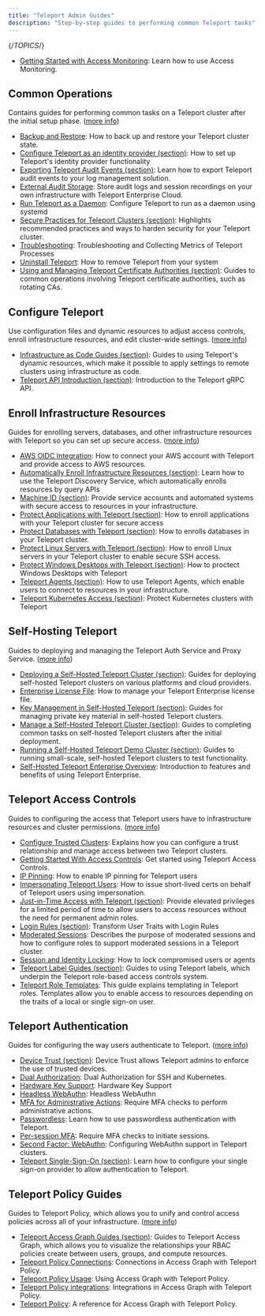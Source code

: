 ```yaml
---
title: "Teleport Admin Guides"
description: "Step-by-step guides to performing common Teleport tasks"
---
```


{/*TOPICS*/}

- [Getting Started with Access Monitoring](admin-guides/access-monitoring.mdx): Learn how to use Access Monitoring.

## Common Operations

Contains guides for performing common tasks on a Teleport cluster after the initial setup phase. ([more info](admin-guides/common-operations.mdx))

- [Backup and Restore](admin-guides/common-operations/backup-restore.mdx): How to back up and restore your Teleport cluster state.
- [Configure Teleport as an identity provider (section)](admin-guides/common-operations/idps.mdx): How to set up Teleport's identity provider functionality
- [Exporting Teleport Audit Events (section)](admin-guides/common-operations/export-audit-events.mdx): Learn how to export Teleport audit events to your log management solution.
- [External Audit Storage](admin-guides/common-operations/external-audit-storage.mdx): Store audit logs and session recordings on your own infrastructure with Teleport Enterprise Cloud.
- [Run Teleport as a Daemon](admin-guides/common-operations/daemon.mdx): Configure Teleport to run as a daemon using systemd
- [Secure Practices for Teleport Clusters (section)](admin-guides/common-operations/security.mdx): Highlights recommended practices and ways to harden security for your Teleport cluster.
- [Troubleshooting](admin-guides/common-operations/troubleshooting.mdx): Troubleshooting and Collecting Metrics of Teleport Processes
- [Uninstall Teleport](admin-guides/common-operations/uninstall-teleport.mdx): How to remove Teleport from your system
- [Using and Managing Teleport Certificate Authorities (section)](admin-guides/common-operations/ca.mdx): Guides to common operations involving Teleport certificate authorities, such as rotating CAs.

## Configure Teleport

Use configuration files and dynamic resources to adjust access controls, enroll infrastructure resources, and edit cluster-wide settings. ([more info](admin-guides/configure-teleport.mdx))

- [Infrastructure as Code Guides (section)](admin-guides/configure-teleport/dynamic-resources.mdx): Guides to using Teleport's dynamic resources, which make it possible to apply settings to remote clusters using infrastructure as code.
- [Teleport API Introduction (section)](admin-guides/configure-teleport/api.mdx): Introduction to the Teleport gRPC API.

## Enroll Infrastructure Resources

Guides for enrolling servers, databases, and other infrastructure resources with Teleport so you can set up secure access. ([more info](admin-guides/enroll-resources.mdx))

- [AWS OIDC Integration](admin-guides/enroll-resources/awsoidc-integration.mdx): How to connect your AWS account with Teleport and provide access to AWS resources.
- [Automatically Enroll Infrastructure Resources (section)](admin-guides/enroll-resources/auto-discovery.mdx): Learn how to use the Teleport Discovery Service, which automatically enrolls resources by query APIs
- [Machine ID (section)](admin-guides/enroll-resources/machine-id.mdx): Provide service accounts and automated systems with secure access to resources in your infrastructure.
- [Protect Applications with Teleport (section)](admin-guides/enroll-resources/application-access.mdx): How to enroll applications with your Teleport cluster for secure access
- [Protect Databases with Teleport (section)](admin-guides/enroll-resources/database-access.mdx): How to enrolls databases in your Teleport cluster.
- [Protect Linux Servers with Teleport (section)](admin-guides/enroll-resources/server-access.mdx): How to enroll Linux servers in your Teleport cluster to enable secure SSH access.
- [Protect Windows Desktops with Teleport (section)](admin-guides/enroll-resources/desktop-access.mdx): How to proctect Windows Desktops with Teleport
- [Teleport Agents (section)](admin-guides/enroll-resources/agents.mdx): How to use Teleport Agents, which enable users to connect to resources in your infrastructure.
- [Teleport Kubernetes Access (section)](admin-guides/enroll-resources/kubernetes-access.mdx): Protect Kubernetes clusters with Teleport

## Self-Hosting Teleport

Guides to deploying and managing the Teleport Auth Service and Proxy Service. ([more info](admin-guides/self-hosting.mdx))

- [Deploying a Self-Hosted Teleport Cluster (section)](admin-guides/self-hosting/deploy-a-cluster.mdx): Guides for deploying self-hosted Teleport clusters on various platforms and cloud providers.
- [Enterprise License File](admin-guides/self-hosting/license.mdx): How to manage your Teleport Enterprise license file.
- [Key Management in Self-Hosted Teleport (section)](admin-guides/self-hosting/key-management.mdx): Guides for managing private key material in self-hosted Teleport clusters.
- [Manage a Self-Hosted Teleport Cluster (section)](admin-guides/self-hosting/management.mdx): Guides to completing common tasks on self-hosted Teleport clusters after the initial deployment.
- [Running a Self-Hosted Teleport Demo Cluster (section)](admin-guides/self-hosting/demo-clusters.mdx): Guides to running small-scale, self-hosted Teleport clusters to test functionality.
- [Self-Hosted Teleport Enterprise Overview](admin-guides/self-hosting/introduction.mdx): Introduction to features and benefits of using Teleport Enterprise.

## Teleport Access Controls

Guides to configuring the access that Teleport users have to infrastructure resources and cluster permissions. ([more info](admin-guides/access-controls.mdx))

- [Configure Trusted Clusters](admin-guides/access-controls/trustedclusters.mdx): Explains how you can configure a trust relationship and manage access between two Teleport clusters.
- [Getting Started With Access Controls](admin-guides/access-controls/access-controls-getting-started.mdx): Get started using Teleport Access Controls.
- [IP Pinning](admin-guides/access-controls/ip-pinning.mdx): How to enable IP pinning for Teleport users
- [Impersonating Teleport Users](admin-guides/access-controls/impersonation.mdx): How to issue short-lived certs on behalf of Teleport users using impersonation.
- [Just-in-Time Access with Teleport (section)](admin-guides/access-controls/just-in-time.mdx): Provide elevated privileges for a limited period of time to allow users to access resources without the need for permanent admin roles.
- [Login Rules (section)](admin-guides/access-controls/login-rules.mdx): Transform User Traits with Login Rules
- [Moderated Sessions](admin-guides/access-controls/moderated-sessions.mdx): Describes the purpose of moderated sessions and how to configure roles to support moderated sessions in a Teleport cluster.
- [Session and Identity Locking](admin-guides/access-controls/locking.mdx): How to lock compromised users or agents
- [Teleport Label Guides (section)](admin-guides/access-controls/labels.mdx): Guides to using Teleport labels, which underpin the Teleport role-based access controls system.
- [Teleport Role Templates](admin-guides/access-controls/role-templates.mdx): This guide explains templating in Teleport roles. Templates allow you to enable access to resources depending on the traits of a local or single sign-on user.

## Teleport Authentication

Guides for configuring the way users authenticate to Teleport. ([more info](admin-guides/authentication.mdx))

- [Device Trust (section)](admin-guides/authentication/device-trust.mdx): Device Trust allows Teleport admins to enforce the use of trusted devices.
- [Dual Authorization](admin-guides/authentication/dual-authz.mdx): Dual Authorization for SSH and Kubernetes.
- [Hardware Key Support](admin-guides/authentication/hardware-key-support.mdx): Hardware Key Support
- [Headless WebAuthn](admin-guides/authentication/headless.mdx): Headless WebAuthn
- [MFA for Administrative Actions](admin-guides/authentication/mfa-for-admin-actions.mdx): Require MFA checks to perform administrative actions.
- [Passwordless](admin-guides/authentication/passwordless.mdx): Learn how to use passwordless authentication with Teleport.
- [Per-session MFA](admin-guides/authentication/per-session-mfa.mdx): Require MFA checks to initiate sessions.
- [Second Factor: WebAuthn](admin-guides/authentication/webauthn.mdx): Configuring WebAuthn support in Teleport clusters.
- [Teleport Single-Sign-On (section)](admin-guides/authentication/sso.mdx): Learn how to configure your single sign-on provider to allow authentication to Teleport.

## Teleport Policy Guides

Guides to Teleport Policy, which allows you to unify and control access policies across all of your infrastructure. ([more info](admin-guides/teleport-policy.mdx))

- [Teleport Access Graph Guides (section)](admin-guides/teleport-policy/access-graph.mdx): Guides to Teleport Access Graph, which allows you to visualize the relationships your RBAC policies create between users, groups, and compute resources.
- [Teleport Policy Connections](admin-guides/teleport-policy/policy-connections.mdx): Connections in Access Graph with Teleport Policy.
- [Teleport Policy Usage](admin-guides/teleport-policy/policy-how-to-use.mdx): Using Access Graph with Teleport Policy.
- [Teleport Policy integrations](admin-guides/teleport-policy/policy-integrations.mdx): Integrations in Access Graph with Teleport Policy.
- [Teleport Policy](admin-guides/teleport-policy/getting-started-policy.mdx): A reference for Access Graph with Teleport Policy.
